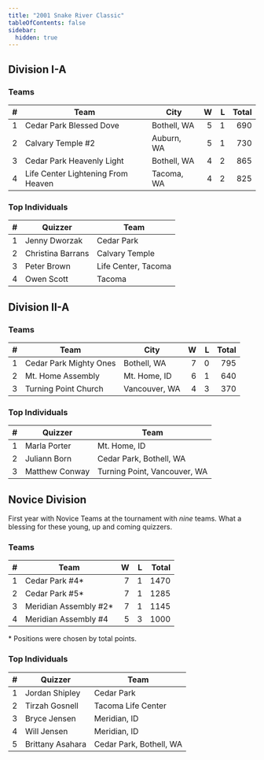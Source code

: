 ```yaml
---
title: "2001 Snake River Classic"
tableOfContents: false
sidebar:
  hidden: true
---
```


## Division I-A

### Teams

|    # | Team                               | City        |    W |    L | Total |
| ---: | ---------------------------------- | ----------- | ---: | ---: | ----: |
|    1 | Cedar Park Blessed Dove            | Bothell, WA |    5 |    1 |   690 |
|    2 | Calvary Temple #2                  | Auburn, WA  |    5 |    1 |   730 |
|    3 | Cedar Park Heavenly Light          | Bothell, WA |    4 |    2 |   865 |
|    4 | Life Center Lightening From Heaven | Tacoma, WA  |    4 |    2 |   825 |

### Top Individuals

|    # | Quizzer           | Team                |
| ---: | ----------------- | ------------------- |
|    1 | Jenny Dworzak     | Cedar Park          |
|    2 | Christina Barrans | Calvary Temple      |
|    3 | Peter Brown       | Life Center, Tacoma |
|    4 | Owen Scott        | Tacoma              |

## Division II-A

### Teams

|    # | Team                   | City          |    W |    L | Total |
| ---: | ---------------------- | ------------- | ---: | ---: | ----: |
|    1 | Cedar Park Mighty Ones | Bothell, WA   |    7 |    0 |   795 |
|    2 | Mt. Home Assembly      | Mt. Home, ID  |    6 |    1 |   640 |
|    3 | Turning Point Church   | Vancouver, WA |    4 |    3 |   370 |

### Top Individuals

|    # | Quizzer        | Team                         |
| ---: | -------------- | ---------------------------- |
|    1 | Marla Porter   | Mt. Home, ID                 |
|    2 | Juliann Born   | Cedar Park, Bothell, WA      |
|    3 | Matthew Conway | Turning Point, Vancouver, WA |

## Novice Division

First year with Novice Teams at the tournament with *nine* teams. What a blessing for these young, up and coming quizzers.

### Teams

|    # | Team                  |    W |    L | Total |
| ---: | --------------------- | ---: | ---: | ----: |
|    1 | Cedar Park #4*        |    7 |    1 |  1470 |
|    2 | Cedar Park #5*        |    7 |    1 |  1285 |
|    3 | Meridian Assembly #2* |    7 |    1 |  1145 |
|    4 | Meridian Assembly #4  |    5 |    3 |  1000 |

\* Positions were chosen by total points.

### Top Individuals

|    # | Quizzer          | Team                    |
| ---: | ---------------- | ----------------------- |
|    1 | Jordan Shipley   | Cedar Park              |
|    2 | Tirzah Gosnell   | Tacoma Life Center      |
|    3 | Bryce Jensen     | Meridian, ID            |
|    4 | Will Jensen      | Meridian, ID            |
|    5 | Brittany Asahara | Cedar Park, Bothell, WA |


